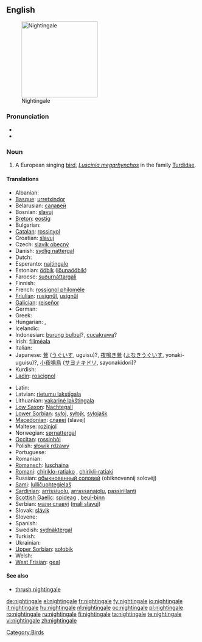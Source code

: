 ==English==
[[Image:Luscinia_megarhynchos_Istria_01.jpg|thumb|right|200px|Nightingale]]

===Pronunciation===
* {{IPA|/'naɪtɪŋgeɪl/}}
* {{audio|en-us-nightingale.ogg|Audio (US)}}

===Noun===
{{en-noun}}

# A European singing [[bird]], ''[[Luscinia megarhynchos]]'' in the family [[Turdidae]].

====Translations====
{{trans-top|bird}}
* Albanian: {{t+|sq|bilbil|m|xs=Albanian}}
* [[Basque]]: [[urretxindor]]
* Belarusian: [[салавей]]
* Bosnian: [[slavuj]] {{m}}
* [[Breton]]: [[eostig]]
* Bulgarian: {{t+|bg|славей|tr=slavéj|sc=Cyrl}}
* [[Catalan]]: [[rossinyol]]
* Croatian: [[slavuj]]
* Czech: [[slavík obecný]] {{m}}
* Danish: [[sydlig nattergal]]
* Dutch: {{t+|nl|nachtegaal|m}}
* Esperanto: [[najtingalo]]
* Estonian: [[ööbik]] ([[lőunaööbik]])
* Faroese: [[suðurnáttargali]]
* Finnish: {{t-|fi|etelänsatakieli}}
* French: [[rossignol philomèle]] {{m}}
* [[Friulian]]: [[rusignűl]], [[usignűl]]
* [[Galician]]: [[reiseñor]]
* German: {{t+|de|Nachtigall|f}}
* Greek: {{t+|el|αηδόνι|n|tr=aidóni|sc=Grek}}
* Hungarian: {{t+|hu|csalogány}}, {{t+|hu|fülemüle}}
* Icelandic: {{t+|is|næturgali}}
* Indonesian: [[burung bulbul]]?, [[cucakrawa]]?
* Irish: [[filiméala]]
* Italian: {{t+|it|usignolo|m}}
* Japanese: [[鶯]] ([[うぐいす]], uguisu)?, [[夜鳴き鶯]] ([[よなきうぐいす]], yonaki-uguisu)?, [[小夜鳴鳥]] ([[サヨナキドリ]], sayonakidori)?
* Kurdish: {{t+|ku|bilbil|m}}
* [[Ladin]]: [[roscignol]]
{{trans-mid}}
* Latin: {{t-|la|luscinia|f}}
* Latvian: [[rietumu lakstīgala]]
* Lithuanian: [[vakarinė lakštingala]]
* [[Low Saxon]]: [[Nachtegall]] {{f}}
* [[Lower Sorbian]]: [[syłoj]], [[syłojk]], [[syłojašk]]
* [[Macedonian]]: [[славеj]] (slavej)
* Maltese: [[rożinjol]]
* Norwegian: [[sørnattergal]]
* [[Occitan]]: [[rossinhòl]]
* Polish: [[słowik rdzawy]] {{m}}
* Portuguese: {{t+|pt|rouxinol}}
* Romanian: {{t+|ro|privighetoare}}
* [[Romansch]]: [[luschaina]]
* [[Romani]]: [[chiriklo-ratiako]] {{m}}, [[chirikli-ratiaki]] {{f}}
* Russian: [[обыкновенный соловей]] (obiknovennij solovéj) {{m}}
* [[Sami]]: [[lulličuohtegielaš]]
* [[Sardinian]]: [[arrissiuolu]], [[arrassanajolu]], [[passirillanti]]
* [[Scottish Gaelic]]: [[spideag]] {{f}}, [[beul-binn]] {{m}}
* Serbian: [[мали славуj]] ([[mali slavuj]])
* Slovak: [[slávik]]
* Slovene: {{t+|sl|slavec|m}}
* Spanish: {{t-|es|ruiseñor|m}}
* Swedish: [[sydnäktergal]]
* Turkish: {{t+|tr|bülbül}}
* Ukrainian: {{t-|uk|соловей|tr=solovej|sc=Cyrl|xs=Ukrainian}}
* [[Upper Sorbian]]: [[sołobik]]
* Welsh: {{t-|cy|eos|xs=Welsh}}
* [[West Frisian]]: [[geal]]
{{trans-bottom}}

====See also====
* [[thrush nightingale]]

[[Category:Birds]]

[[de:nightingale]]
[[el:nightingale]]
[[fr:nightingale]]
[[fy:nightingale]]
[[io:nightingale]]
[[it:nightingale]]
[[hu:nightingale]]
[[nl:nightingale]]
[[oc:nightingale]]
[[pl:nightingale]]
[[ro:nightingale]]
[[ru:nightingale]]
[[fi:nightingale]]
[[ta:nightingale]]
[[te:nightingale]]
[[vi:nightingale]]
[[zh:nightingale]]